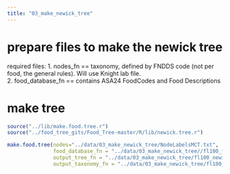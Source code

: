 ```yaml
---
title: "03_make_newick_tree"
---
```


# prepare files to make the newick tree

required files: 
1. nodes_fn == taxonomy, defined by FNDDS code (not per food, the general rules). Will use Knight lab file.   
2. food_database_fn == contains ASA24 FoodCodes and Food Descriptions   

# make tree

```r
source("../lib/make.food.tree.r")
source("../food_tree_gits/Food_Tree-master/R/lib/newick.tree.r")
```

```r
make.food.tree(nodes="../data/03_make_newick_tree/NodeLabelsMCT.txt",
               food_database_fn = "../data/03_make_newick_tree//fl100_final_foods.txt", 
               output_tree_fn = "../data/03_make_newick_tree/fl100_newick_tree.txt", 
               output_taxonomy_fn = "../data/03_make_newick_tree/fl100_newick_taxonomy.txt")
```

